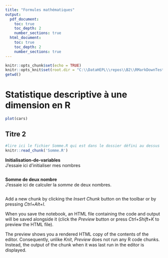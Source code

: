 ```yaml
---
title: "Formules mathématiques"
output:
  pdf_document: 
    toc: true
    toc_depth: 2
    number_sections: true
  html_document: 
    toc: true
    toc_depth: 2
    number_sections: true
---
```


```r
knitr::opts_chunk$set(echo = TRUE)
knitr::opts_knit$set(root.dir = "C:\\DataHEPL\\repos\\B2\\RMarkDownTest")
getwd()
```

\pagebreak
# Statistique descriptive à une dimension en R

```r
plot(cars)
```

## Titre 2
```r
#lire ici le fichier Somme.R qui est dans le dossier défini au dessus
knitr::read_chunk('Somme.R')
```
**Initialisation-de-variables**\
J'essaie ici d'initialiser mes nombres
```r
```
**Somme de deux nombre**\
J'essaie ici de calculer la *somme* de deux nombres.
```r
```

Add a new chunk by clicking the *Insert Chunk* button on the toolbar or by pressing *Ctrl+Alt+I*.

When you save the notebook, an HTML file containing the code and output will be saved alongside it (click the *Preview* button or press *Ctrl+Shift+K* to preview the HTML file).

The preview shows you a rendered HTML copy of the contents of the editor. Consequently, unlike *Knit*, *Preview* does not run any R code chunks. Instead, the output of the chunk when it was last run in the editor is displayed.
